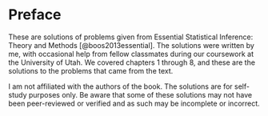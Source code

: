 # Preface {.unnumbered}

These are solutions of problems given from Essential Statistical Inference: Theory and Methods [@boos2013essential]. The solutions were written by me, with occasional help from fellow classmates during our coursework at the University of Utah. We covered chapters 1 through 8, and these are the solutions to the problems that came from the text.

I am not affiliated with the authors of the book. The solutions are for self-study purposes only. Be aware that some of these solutions may not have been peer-reviewed or verified and as such may be incomplete or incorrect.

